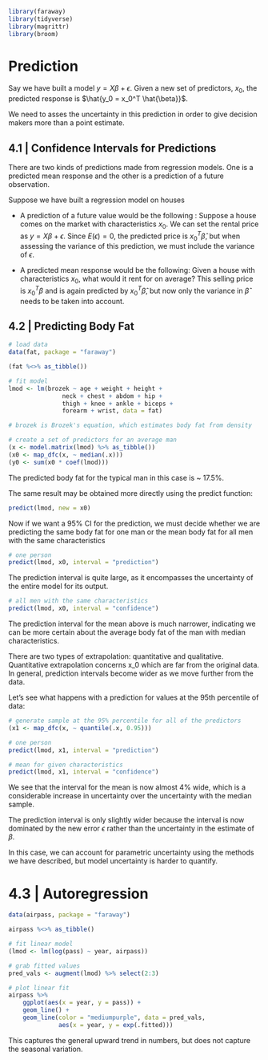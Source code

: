 
```r
library(faraway)
library(tidyverse)
library(magrittr)
library(broom)
```

# Prediction 

Say we have built a model $y = X \beta + \epsilon$. Given a new set of predictors, $x_0$, the predicted response is $\hat{y_0 = x_0^T \hat{\beta}}$.

We need to asses the uncertainty in this prediction in order to give decision makers more than a point estimate. 

## 4.1 | Confidence Intervals for Predictions 

There are two kinds of predictions made from regression models. One is a predicted mean response and the other is a prediction of a future observation. 

Suppose we have built a regression model on houses

- A prediction of a future value would be the following : Suppose a house comes on the market with characteristics $x_0$. We can set the rental price as $y = X \beta + \epsilon$. Since $E(\epsilon) = 0$, the predicted price is $x_0^T\hat{\beta}$, but when assessing the variance of this prediction, we must include the variance of $\epsilon$.

- A predicted mean response would be the following: Given a house with characteristics $x_0$, what would it rent for on average? This selling price is $x_0^T\beta$ and is again predicted by $x_0^T\hat{\beta}$, but now only the variance in $\hat{\beta}$ needs to be taken into account. 

## 4.2 | Predicting Body Fat 

```r
# load data
data(fat, package = "faraway")

(fat %<>% as_tibble())

# fit model 
lmod <- lm(brozek ~ age + weight + height +
               neck + chest + abdom + hip +
               thigh + knee + ankle + biceps +
               forearm + wrist, data = fat)

# brozek is Brozek's equation, which estimates body fat from density

# create a set of predictors for an average man
(x <- model.matrix(lmod) %>% as_tibble())
(x0 <- map_dfc(x, ~ median(.x)))
(y0 <- sum(x0 * coef(lmod)))
```

The predicted body fat for the typical man in this case is ~ 17.5%. 

The same result may be obtained more directly using the predict function:

```r
predict(lmod, new = x0)
```

Now if we want a 95% CI for the prediction, we must decide whether we are predicting the same body fat for one man or the mean body fat for all men with the same characteristics

```r
# one person
predict(lmod, x0, interval = "prediction")
```

The prediction interval is quite large, as it encompasses the uncertainty of the entire model for its output.

```r
# all men with the same characteristics
predict(lmod, x0, interval = "confidence")
```

The prediction interval for the mean above is much narrower, indicating we can be more certain about the average body fat of the man with median characteristics. 

There are two types of extrapolation: quantitative and qualitative. Quantitative extrapolation concerns x_0 which are far from the original data. In general, prediction intervals become wider as we move further from the data. 

Let's see what happens with a prediction for values at the 95th percentile of data:

```r
# generate sample at the 95% percentile for all of the predictors
(x1 <- map_dfc(x, ~ quantile(.x, 0.95)))

# one person
predict(lmod, x1, interval = "prediction")

# mean for given characteristics 
predict(lmod, x1, interval = "confidence")
```

We see that the interval for the mean is now almost 4% wide, which is a considerable increase in uncertainty over the uncertainty with the median sample. 

The prediction interval is only slightly wider because the interval is now dominated by the new error $\epsilon$ rather than the uncertainty in the estimate of $\beta$. 

In this case, we can account for parametric uncertainty using the methods we have described, but model uncertainty is harder to quantify. 

# 4.3 | Autoregression 

```r
data(airpass, package = "faraway")

airpass %<>% as_tibble()

# fit linear model 
(lmod <- lm(log(pass) ~ year, airpass))

# grab fitted values 
pred_vals <- augment(lmod) %>% select(2:3)

# plot linear fit 
airpass %>%
    ggplot(aes(x = year, y = pass)) +
    geom_line() +
    geom_line(color = "mediumpurple", data = pred_vals,
              aes(x = year, y = exp(.fitted)))
```

This captures the general upward trend in numbers, but does not capture the seasonal variation. 


